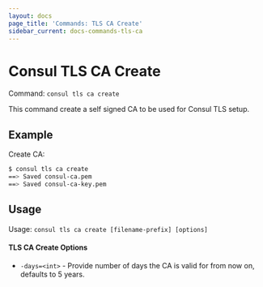 ```yaml
---
layout: docs
page_title: 'Commands: TLS CA Create'
sidebar_current: docs-commands-tls-ca
---
```


# Consul TLS CA Create

Command: `consul tls ca create`

This command create a self signed CA to be used for Consul TLS setup.

## Example

Create CA:

```bash
$ consul tls ca create
==> Saved consul-ca.pem
==> Saved consul-ca-key.pem
```

## Usage

Usage: `consul tls ca create [filename-prefix] [options]`

#### TLS CA Create Options

- `-days=<int>` - Provide number of days the CA is valid for from now on, defaults to 5 years.
